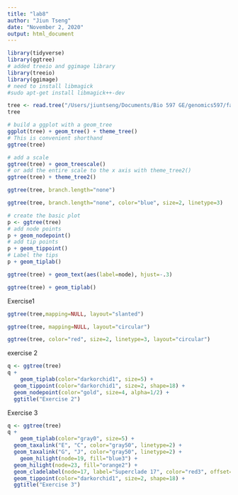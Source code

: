 ```yaml
---
title: "lab8"
author: "Jiun Tseng"
date: "November 2, 2020"
output: html_document
---
```


```r
library(tidyverse)
library(ggtree)
# added treeio and ggimage library
library(treeio)
library(ggimage)
# need to install libmagick 
#sudo apt-get install libmagick++-dev
```

```r
tree <- read.tree("/Users/jiuntseng/Documents/Bio 597 GE/genomics597/fastree_result.tre")
tree
```


```r
# build a ggplot with a geom_tree
ggplot(tree) + geom_tree() + theme_tree()
# This is convenient shorthand
ggtree(tree)
```

```r
# add a scale
ggtree(tree) + geom_treescale()
# or add the entire scale to the x axis with theme_tree2()
ggtree(tree) + theme_tree2()
```
```r
ggtree(tree, branch.length="none")
```
```r
ggtree(tree, branch.length="none", color="blue", size=2, linetype=3)
```
```r
# create the basic plot
p <- ggtree(tree)
# add node points
p + geom_nodepoint()
# add tip points
p + geom_tippoint()
# Label the tips
p + geom_tiplab()
```
```r
ggtree(tree) + geom_text(aes(label=node), hjust=-.3)
```
```r
ggtree(tree) + geom_tiplab()
```
Exercise1
```r
ggtree(tree,mapping=NULL, layout="slanted")

ggtree(tree, mapping=NULL, layout="circular")

ggtree(tree, color="red", size=2, linetype=3, layout="circular")
```

exercise 2
```r
q <- ggtree(tree)
q +
    geom_tiplab(color="darkorchid1", size=5) + 
  geom_tippoint(color="darkorchid1", size=2, shape=18) + 
  geom_nodepoint(color="gold", size=4, alpha=1/2) + 
  ggtitle("Exercise 2")
```
Exercise 3
```r
q <- ggtree(tree)
q +
    geom_tiplab(color="gray0", size=5) + 
  geom_taxalink("E", "C", color="gray50", linetype=2) +
  geom_taxalink("G", "J", color="gray50", linetype=2) +
    geom_hilight(node=19, fill="blue3") + 
  geom_hilight(node=23, fill="orange2") + 
  geom_cladelabel(node=17, label="Superclade 17", color="red3", offset=.8) + 
  geom_tippoint(color="darkorchid1", size=2, shape=18) + 
  ggtitle("Exercise 3")
```




